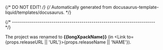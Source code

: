 {/* DO NOT EDIT! */}
{/* Automatically generated from docusaurus-template-liquid/templates/docusaurus. */}


{/* ------------------------------------------------------------------------ */}

The project was renamed to **{{longXpackName}}**
(in <Link to={props.releaseURL || 'URL'}>{props.releaseName || 'NAME'}</Link>).
